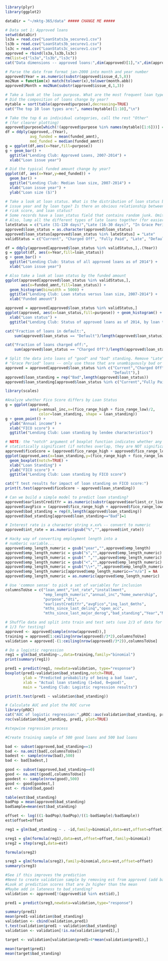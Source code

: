 ```r
library(plyr)
library(ggplot2)

dataDir = "~/mktg-365/data" ##### CHANGE ME #####

# Data set 1: Approved loans
setwd(dataDir)
ls3a = read.csv("LoanStats3a_securev1.csv")
ls3b = read.csv("LoanStats3b_securev1.csv")
ls3c = read.csv("LoanStats3c_securev1.csv")
approved = rbind(ls3a,ls3b,ls3c)
rm(list=c("ls3a","ls3b","ls3c"))
cat("Data dimensions -- approved loans:",dim(approved)[1],"x",dim(approved)[2],"\n")

# Parse the date from format jan-2000 into month and year number
approved$Year = as.numeric(substr(approved$issue_d,5,8))
mo2Num = function(x) match(tolower(x),tolower(month.abb))
approved$Month = mo2Num(substr(approved$issue_d,1,3))
```

```r
# Take a look at the loan purpose. What are the most frequent loan types?
# Did the composition of loans change by year?
mytable = sort(table(approved$purpose),decreasing=TRUE)
cat("The top 10 loan types are:", names(mytable)[1:10],"\n")

# Take the top 6 as individual categories, call the rest "Other"
# (for clearer plotting)
approved$purpose[which(!(approved$purpose %in% names(mytable)[1:6]))] = "other"
df = ddply(approved,.(Year),
           avg_funded = mean(funded_amnt),
           med_funded = median(funded_amnt))
g = ggplot(df,aes(x=Year,fill=purpose))
g + geom_bar() +
  ggtitle("Lending Club: Approved Loans, 2007-2014") +
  xlab("Loan issue year")

# Did the typical funded amount change by year?
ggplot(df, aes(x=Year,y=med_funded)) +
  geom_bar() +
  ggtitle("Lending Club: Median loan size, 2007-2014") +
  xlab("Loan issue year") +
  ylab("Loan size ($)")
```

```r
# Take a look at loan status. What is the distribution of loan status by
# issue year and by loan type? Is there an obvious relationship between income,
# risk score, and loan status?
# Some records have a loan_status field that contains random junk. Omit those.
# Also, lump all the different types of late loans together (for easier plotting)
lateStatus = c("Late (31-120 days)","Late (16-30 days)", "In Grace Period")
approved$loan_status = as.character(approved$loan_status)
approved$loan_status[approved$loan_status %in% lateStatus] = "Late"
validStatus = c("Current", "Charged Off", "Fully Paid", "Late", "Default")

df = ddply(approved[approved$loan_status %in% validStatus,],.(Year))
g = ggplot(df, aes(x=Year,fill=loan_status))
g + geom_bar() +
  ggtitle("Lending Club: Status of all approved loans as of 2014") +
  xlab("Loan issue year")

# Also take a look at loan status by the funded amount
ggplot(approved[approved$loan_status %in% validStatus,], 
       aes(x=funded_amnt,fill=loan_status)) +
  geom_histogram(binwidth = 5000) +
  ggtitle("Lending Club: Loan status versus loan size, 2007-2014") +
  xlab("Funded amount")
```

```r
approved = approved[approved$loan_status %in% validStatus,]
ggplot(approved, aes(x=loan_status,fill=purpose)) + geom_histogram() +
  xlab("Loan status") +
  ggtitle("Lending Club: Status of approved loans as of 2014, by loan type")

cat("Fraction of loans in default:",
    sum(approved$loan_status == "Default")/length(approved$loan_status))

cat("Fraction of loans charged off:",
    sum(approved$loan_status == "Charged Off")/length(approved$loan_status))

# Split the data into loans of "good" and "bad" standing. Remove "Late" or
# "Grace Period" loans -- only use those that are unambiguously bad or good
approved = approved[approved$loan_status %in% c("Current","Charged Off","Fully Paid",
                                                "Default"),]
approved$loan_standing = rep("Bad",length(approved$loan_status))
approved$loan_standing[approved$loan_status %in% c("Current","Fully Paid")] = "Good"
```

```r
library(scales)

#Analyze whether Fico Score differs by Loan Status
g = ggplot(approved,
           aes(y=annual_inc,x=(fico_range_high + fico_range_low)/2,
               color=loan_standing, shape = loan_standing))
g + geom_point() +
  ylab("Annual income") +
  xlab("FICO score") +
  ggtitle("Lending Club: Loan standing by lendee characteristics")

# NOTE: the "notch" argument of boxplot function indicates whether any difference is 
# statistically significant (if notches overlap, they are NOT significant)
approved$ficoScore = (approved$fico_range_high + approved$fico_range_low)/2
ggplot(approved,aes(x=loan_standing,y=(fico_range_high + fico_range_low)/2)) + 
  geom_boxplot(notch=TRUE) +
  xlab("Loan Standing") +
  ylab("FICO score") +
  ggtitle("Lending Club: Loan standing by FICO score")

cat("T test results for impact of loan standing on FICO score:")
print(t.test(approved$ficoScore ~ approved$loan_standing))
```

```r
# Can we build a simple model to predict loan standing?
approved$earliestCreditYr = as.numeric(substr(approved$earliest_cr_line,5,8))
approved$avgFico = (approved$fico_range_high + approved$fico_range_low)/2
approved$bad_standing = rep(0,length(approved$loan_standing))
approved$bad_standing[approved$loan_standing=="Bad"]=1

# Interest rate is a character string x.xx% -- convert to numeric
approved$int_rate = as.numeric(gsub("%","",approved$int_rate))

# Hacky way of converting employment length into a 
# numberic variable...
approved$emp_length_numeric = gsub("year","",approved$emp_length)
approved$emp_length_numeric = gsub("s","",approved$emp_length_numeric)
approved$emp_length_numeric = gsub(" ","",approved$emp_length_numeric)
approved$emp_length_numeric = gsub("<","",approved$emp_length_numeric)
approved$emp_length_numeric = gsub("\\+","",approved$emp_length_numeric)
approved$emp_length_numeric[approved$emp_length_numeric=="n/a"] = NA
approved$emp_length_numeric = as.numeric(approved$emp_length_numeric)

# Use 'common sense' to pick a set of variables for inclusion
columnsToUse = c("loan_amnt","int_rate","installment",
                 "emp_length_numeric","annual_inc","home_ownership",
                 "purpose","dti",
                 "earliestCreditYr","avgFico","inq_last_6mths",
                 "mths_since_last_delinq","open_acc",
                 "mths_since_last_major_derog","bad_standing","Year","Month")

# Shuffle data and split into train and test sets (use 2/3 of data for training and
# 1/3 for testing)  
approved <- approved[sample(nrow(approved)),]
training = approved[1:ceiling(nrow(approved)/3*2),columnsToUse]
validation = approved[-(1:ceiling(nrow(approved)/3*2)),columnsToUse]

# Do a logistic regression
reg1 = glm(bad_standing~.,data=training,family="binomial")
print(summary(reg1))

pred1 = predict(reg1, newdata=validation, type="response")
boxplot(pred1~validation$bad_standing,notch=TRUE,
        ylab = "Predicted probability of being a bad loan",
        xlab = "Actual loan standing (1=bad, 0=good)", 
        main = "Lending Club: Logistic regression results")

print(t.test(pred1 ~ validation$bad_standing))

# Calculate AUC and plot the ROC curve
library(pROC)
cat("AUC of logistic regression:",pROC::auc(validation$bad_standing, pred1))
roc(validation$bad_standing, pred1, plot=TRUE)
```

```r
#stepwise regression process

#Create training sample of 500 good loans and 500 bad loans

bad <- subset(approved,bad_standing==1)
bad <- na.omit(bad[,columnsToUse])
badest <- sample(nrow(bad),500)
bad <- bad[badest,]

good <- subset(approved,bad_standing==0)
good <- na.omit(good[,columnsToUse])
goodest <- sample(nrow(good),500)
good <- good[goodest,]
est <- rbind(bad,good)

table(est$bad_standing)
badPop = mean(approved$bad_standing)
badSample=mean(est$bad_standing)

offset <- log(((1-badPop)/badPop)/((1-badSample)/badSample))
est$offset=offset

reg1 = glm(bad_standing ~ . -id,family=binomial,data=est,offset=offset)

sreg1 = glm(formula(reg1),data=est,offset=offset,family=binomial)
sreg2 = step(sreg1,data=est)

formula(sreg2)

sreg3 = glm(formula(sreg2),family=binomial,data=est,offset=offset)
summary(sreg3)

#See if this improves the prediction
#Need to create validation sample by removing est from approved (add back ID into est)
#Look at prediction scores that are 2x higher than the mean
#Maybe add in lateness to bad_standing?
validation <- approved[!(approved$id %in% est$id),]

pred1 = predict(sreg3,newdata=validation,type="response")

summary(pred1)
mean(pred1-validation$bad_standing)
validation <- cbind(validation,pred1)
t.test(validation$pred1 ~ validation$bad_standing)
validation <- validation[!is.na(validation$pred1),]

target <- validation[validation$pred1>4*mean(validation$pred1),]

mean(target$pred1)
mean(target$bad_standing)
```

